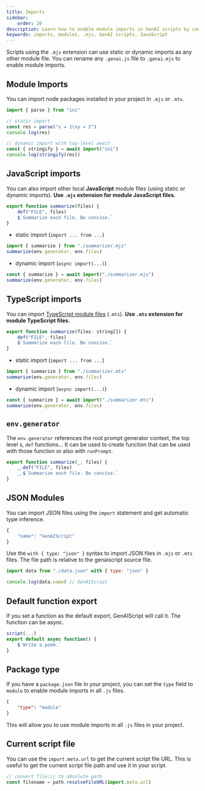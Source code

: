 ```yaml
---
title: Imports
sidebar:
    order: 20
description: Learn how to enable module imports in GenAI scripts by converting them to .mjs format and using static or dynamic imports.
keywords: imports, modules, .mjs, GenAI scripts, JavaScript
---
```



Scripts using the `.mjs` extension can use static or dynamic imports as any other module file.
You can rename any `.genai.js` file to `.genai.mjs` to enable module imports.

## Module Imports

You can import node packages installed in your project
in `.mjs` or `.mts`.

```js title="script.genai.mjs"
import { parse } from "ini"

// static import
const res = parse("x = 1\ny = 2")
console.log(res)

// dynamic import with top-level await
const { stringify } = await import("ini")
console.log(stringify(res))
```

## JavaScript imports

You can also import other local **JavaScript** module files (using static or dynamic imports).
**Use `.mjs` extension for module JavaScript files.**

```js title="summarizer.mjs"
export function summarize(files) {
    def("FILE", files)
    $`Summarize each file. Be concise.`
}
```

- static import (`import ... from ...`)

```js
import { summarize } from "./summarizer.mjs"
summarize(env.generator, env.files)
```

- dynamic import (`async import(...)`)

```js
const { summarize } = await import("./summarizer.mjs")
summarize(env.generator, env.files)
```

## TypeScript imports

You can import [TypeScript module files](/genaiscript/reference/scripts/typescript) (`.mts`).
**Use `.mts` extension for module TypeScript files.**

```js title="summarizer.mts"
export function summarize(files: string[]) {
    def("FILE", files)
    $`Summarize each file. Be concise.`
}
```

- static import (`import ... from ...`)

```js
import { summarize } from "./summarizer.mts"
summarize(env.generator, env.files)
```

- dynamic import (`async import(...)`)

```js
const { summarize } = await import("./summarizer.mts")
summarize(env.generator, env.files)
```

## `env.generator`

The `env.generator` references the root prompt generator context, the top level `$`, `def` functions... It can be used to create function that can be used with those function or also with `runPrompt`.

```js "_"
export function summarize(_, files) {
    _.def("FILE", files)
    _.$`Summarize each file. Be concise.`
}
```

## JSON Modules

You can import JSON files using the `import` statement and get automatic type inference.

```js title="data.json"
{
    "name": "GenAIScript"
}
```

Use the `with { type: "json" }` syntax to import JSON files in `.mjs` or `.mts` files.
The file path is relative to the genaiscript source file.

```js title="script.genai.mts"
import data from "./data.json" with { type: "json" }

console.log(data.name) // GenAIScript
```

## Default function export

If you set a function as the default export, GenAIScript will call it.
The function can be async.

```js title="poem.genai.mjs" "export default async function() {" "}"
script(...)
export default async function() {
    $`Write a poem.`
}
```

## Package type

If you have a `package.json` file in your project, you can set the `type` field to `module` to enable module imports in all `.js` files.

```json
{
    "type": "module"
}
```

This will allow you to use module imports in all `.js` files in your project.

## Current script file

You can use the `import.meta.url` to get the current script file URL.
This is useful to get the current script file path and use it in your script.

```js title="script.genai.mjs"
// convert file:// to absolute path
const filename = path.resolveFileURL(import.meta.url)
```
